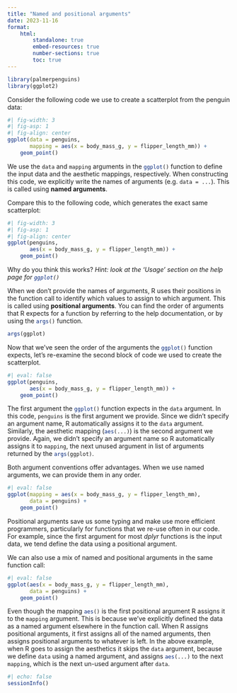 ```yaml
---
title: "Named and positional arguments"
date: 2023-11-16
format:
    html:
        standalone: true
        embed-resources: true
        number-sections: true
        toc: true
---
```


```r
library(palmerpenguins)
library(ggplot2)
```

Consider the following code we use to create a scatterplot from the penguin
data:

```r
#| fig-width: 3
#| fig-asp: 1
#| fig-align: center
ggplot(data = penguins,
       mapping = aes(x = body_mass_g, y = flipper_length_mm)) +
    geom_point()
```

We use the `data` and `mapping` arguments in the `ggplot()`{.r} function to
define the input data and the aesthetic mappings, respectively. When
constructing this code, we explicitly write the names of arguments (e.g.
`data = ...`). This is called using **named arguments**.

Compare this to the following code, which generates the exact same scatterplot:

```r
#| fig-width: 3
#| fig-asp: 1
#| fig-align: center
ggplot(penguins,
       aes(x = body_mass_g, y = flipper_length_mm)) +
    geom_point()
```

Why do you think this works? *Hint: look at the 'Usage' section on the help page
for `ggplot()`{.r}*

When we don't provide the names of arguments, R uses their positions in the
function call to identify which values to assign to which argument. This is
called using **positional arguments**. You can find the order of arguments that
R expects for a function by referring to the help documentation, or by using the
`args()`{.r} function.

```r
args(ggplot)
```

Now that we've seen the order of the arguments the `ggplot()`{.r} function expects,
let's re-examine the second block of code we used to create the scatterplot.

```r
#| eval: false
ggplot(penguins,
       aes(x = body_mass_g, y = flipper_length_mm)) +
    geom_point()
```

The first argument the `ggplot()`{.r} function expects in the `data` argument.
In this code, `penguins` is the first argument we provide. Since we didn't
specify an argument name, R automatically assigns it to the `data` argument.
Similarly, the aesthetic mapping (`aes(...)`{.r}) is the second argument we
provide. Again, we didn't specify an argument name so R automatically assigns it
to `mapping`, the next unused argument in list of arguments returned by the
`args(ggplot)`{.r}.

Both argument conventions offer advantages. When we use named arguments, we can
provide them in any order.

```r
#| eval: false
ggplot(mapping = aes(x = body_mass_g, y = flipper_length_mm),
       data = penguins) +
    geom_point()
```

Positional arguments save us some typing and make use more efficient
programmers, particularly for functions that we re-use often in our code. For
example, since the first argument for most *dplyr* functions is the input data,
we tend define the data using a positional argument.

We can also use a mix of named and positional arguments in the same function
call:

```r
#| eval: false
ggplot(aes(x = body_mass_g, y = flipper_length_mm),
       data = penguins) +
    geom_point()
```

Even though the mapping `aes()`{.r} is the first positional argument R assigns
it to the `mapping` argument. This is because we've explicitly defined the data
as a named argument elsewhere in the function call. When R assigns positional
arguments, it first assigns all of the named arguments, then assigns positional
arguments to whatever is left. In the above example, when R goes to assign the
aesthetics it skips the `data` argument, because we define `data` using a named
argument, and assigns `aes(...)`{.r} to the next `mapping`, which is the next
un-used argument after `data`.

```r
#| echo: false
sessionInfo()
```
